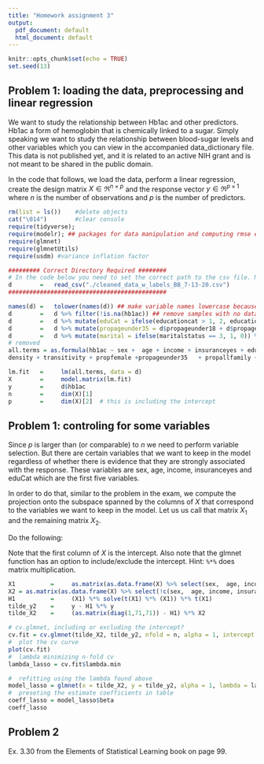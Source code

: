 ```yaml
---
title: "Homework assignment 3"
output:
  pdf_document: default
  html_document: default
---
```


```r
knitr::opts_chunk$set(echo = TRUE)
set.seed(13)
```

## Problem 1: loading the data, preprocessing and linear regression
We want to study the relationship between Hb1ac and other predictors. Hb1ac a form of hemoglobin that is chemically linked to a sugar. Simply speaking we want to study the relationship between blood-sugar levels and other variables which you can view in the accompanied data_dictionary file. This data is not published yet, and it is related to an active NIH grant and is not meant to be shared in the public domain. 

In the code that follows, we load the data, perform a linear regression, create the design matrix $X \in \Re^{n \times p}$ and the response vector $y \in \Re^{p \times 1}$ where $n$ is the number of observations and $p$ is the number of predictors.


```r
rm(list = ls())    #delete objects
cat("\014")        #clear console
require(tidyverse); 
require(modelr); ## packages for data manipulation and computing rmse easily.
require(glmnet)
require(glmnetUtils)
require(usdm) #variance inflation factor

######### Correct Directory Required ########
# In the code below you need to set the correct path to the csv file. Note that `.` means the directory you are currrently at. You can get your workign directory by running `getwd` and setting it by `setwd  functions.
d        =   read_csv("./cleaned_data_w_labels_BB_7-13-20.csv")
#############################################

names(d) =   tolower(names(d)) ## make variable names lowercase because it's easier.
d        =   d %>% filter(!is.na(hb1ac)) ## remove samples with no data on response variable
d        =   d %>% mutate(eduCat = ifelse(educationcat > 1, 2, educationcat)) %>% mutate(educationcat = NULL)
d        =   d %>% mutate(propageunder35 = d$propageunder18 + d$propage18to34) 
d        =   d %>% mutate(marital = ifelse(maritalstatus == 3, 1, 0)) %>% mutate(maritalstatus = NULL) ## truncate categorical maritalstatus variable into new `marital` variable, remove original 
# removed  
all.terms = as.formula(hb1ac ~ sex +  age + income + insuranceyes + eduCat + yearsresidencyusa + marin  + marital+ ipaq + mealplanning + foodshopping  + foodsecuritydichotomous + snap  + bmi + k6    + agemigrant + kcal +
density + transitivity + propfemale +propageunder35   + propallfamily +  propclosefamily +  propfriend +  relatdiversity +  propbcmexcsamr +  propengspk +  propliveothctry +  propsamehh+ propsamehhornh+ propbcmexliveoc +  propbcmxscamliveoc +  propcloseliveoc +  propstusacult +    propcntcdaily+ propcntcdaywk +  propclose + propeathealthy +  propeattrad +  propeatamer +  propobese +  propobeseow +  propinfad  +  propeatwith +  propeatwithhealthy +  propeatwithtrad +  propeatwithamer + propencour + propeithersuppt + propbothsuppt + propactwith + propdiabetes +  propchurch + constraint + workingyes    +  homemakeryes + loseweight + generalhealth10 + acculturativestress1 + aculturativestress2 + aculturativestress3 + aculturativestress4 + aculturativestress5 + aculturativestress6 + aculturativestress7 + aculturativestress8 + aculturativestress9 + propdifficult) 

lm.fit   =     lm(all.terms, data = d)
X        =     model.matrix(lm.fit)
y        =     d$hb1ac
n        =     dim(X)[1]
p        =     dim(X)[2]  # this is including the intercept

```

## Problem 1: controling for some variables
Since $p$ is larger than (or comparable) to $n$ we need to perform variable selection. But there are certain variables that we want to keep in the model regardless of whether there is evidence that they are strongly associated with the response. These variables are sex,  age, income, insuranceyes and eduCat which are the first five variables. 

In order to do that, similar to the problem in the exam, we compute the projection onto the subspace spanned by the columns of $X$ that correspond to the variables we want to keep in the model.  Let us us call that  matrix  $X_1$ and the remaining matrix $X_2$.

Do the following:
\begin{itemize}
\item compute the projection matrix $H_1$, and $\tilde y_2 = y - H_1 y$ and $\tilde X_2 = (I - H_1)X_2$
\item use $n$-fold cross validation to perform lasso regression of $\tilde y_2$ against $\tilde X_2$
\item plot the cross validation curve
\item present the estimate coeeficients, excluding the five, in a table.
\end{itemize}

Note that the first column of $X$ is the intercept. Also note that the glmnet function has an option to include/exclude the intercept. Hint: `%*%` does matrix multiplication.


```r
X1          =     as.matrix(as.data.frame(X) %>% select(sex,  age, income, insuranceyes, eduCat))
X2 = as.matrix(as.data.frame(X) %>% select(!c(sex,  age, income, insuranceyes, eduCat)))
H1          =     (X1) %*% solve(t(X1) %*% (X1)) %*% t(X1)
tilde_y2    =     y - H1 %*% y
tilde_X2    =     (as.matrix(diag(1,71,71)) - H1) %*% X2

# cv.glmnet, including or excluding the intercept?
cv.fit = cv.glmnet(tilde_X2, tilde_y2, nfold = n, alpha = 1, intercept = FALSE)
#  plot the cv curve
plot(cv.fit)
#  lambda minimizing n-fold cv
lambda_lasso = cv.fit$lambda.min

#  refitting using the lambda found above
model_lasso = glmnet(x = tilde_X2, y = tilde_y2, alpha = 1, lambda = lambda_lasso)
#  preseting the estimate coefficients in table
coeff_lasso = model_lasso$beta
coeff_lasso
```


## Problem 2
Ex. 3.30 from the Elements of Statistical Learning book on page 99.

